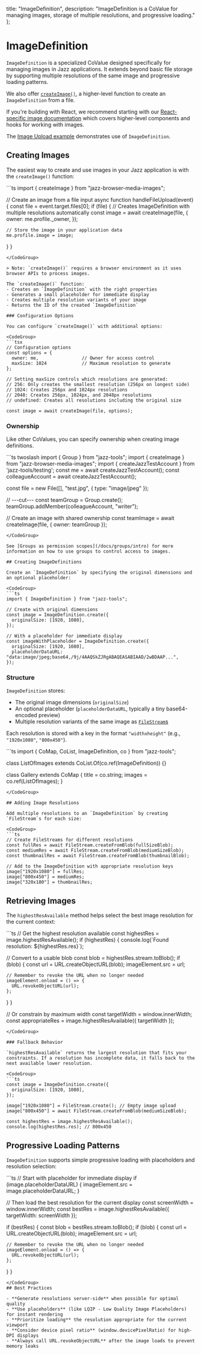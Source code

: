 
  title: "ImageDefinition",
  description: "ImageDefinition is a CoValue for managing images, storage of multiple resolutions, and progressive loading."
};

# ImageDefinition

`ImageDefinition` is a specialized CoValue designed specifically for managing images in Jazz applications. It extends beyond basic file storage by supporting multiple resolutions of the same image and progressive loading patterns.

We also offer [`createImage()`](#creating-images), a higher-level function to create an `ImageDefinition` from a file.

If you're building with React, we recommend starting with our [React-specific image documentation](/docs/react/using-covalues/imagedef) which covers higher-level components and hooks for working with images.

The [Image Upload example](https://github.com/gardencmp/jazz/tree/main/examples/image-upload) demonstrates use of `ImageDefinition`.

## Creating Images

The easiest way to create and use images in your Jazz application is with the `createImage()` function:

<CodeGroup>
```ts
import { createImage } from "jazz-browser-media-images";

// Create an image from a file input
async function handleFileUpload(event) {
  const file = event.target.files[0];
  if (file) {
    // Creates ImageDefinition with multiple resolutions automatically
    const image = await createImage(file, {
      owner: me.profile._owner,
    });
    
    // Store the image in your application data
    me.profile.image = image;
  }
}
```
</CodeGroup>

> Note: `createImage()` requires a browser environment as it uses browser APIs to process images.

The `createImage()` function:
- Creates an `ImageDefinition` with the right properties
- Generates a small placeholder for immediate display
- Creates multiple resolution variants of your image
- Returns the ID of the created `ImageDefinition`

### Configuration Options

You can configure `createImage()` with additional options:

<CodeGroup>
```tsx
// Configuration options
const options = {
  owner: me,                // Owner for access control
  maxSize: 1024             // Maximum resolution to generate
};

// Setting maxSize controls which resolutions are generated:
// 256: Only creates the smallest resolution (256px on longest side)
// 1024: Creates 256px and 1024px resolutions
// 2048: Creates 256px, 1024px, and 2048px resolutions
// undefined: Creates all resolutions including the original size

const image = await createImage(file, options);
```
</CodeGroup>

### Ownership

Like other CoValues, you can specify ownership when creating image definitions.

<CodeGroup>
```ts twoslash
import { Group } from "jazz-tools";
import { createImage } from "jazz-browser-media-images";
import { createJazzTestAccount } from 'jazz-tools/testing';
const me = await createJazzTestAccount();
const colleagueAccount = await createJazzTestAccount();

const file = new File([], "test.jpg", { type: "image/jpeg" });

// ---cut---
const teamGroup = Group.create();
teamGroup.addMember(colleagueAccount, "writer");

// Create an image with shared ownership
const teamImage = await createImage(file, { owner: teamGroup });
```
</CodeGroup>

See [Groups as permission scopes](/docs/groups/intro) for more information on how to use groups to control access to images.

## Creating ImageDefinitions

Create an `ImageDefinition` by specifying the original dimensions and an optional placeholder:

<CodeGroup>
```ts
import { ImageDefinition } from "jazz-tools";

// Create with original dimensions
const image = ImageDefinition.create({
  originalSize: [1920, 1080],
});

// With a placeholder for immediate display
const imageWithPlaceholder = ImageDefinition.create({
  originalSize: [1920, 1080],
  placeholderDataURL: "data:image/jpeg;base64,/9j/4AAQSkZJRgABAQEASABIAAD/2wBDAAP...",
});
```
</CodeGroup>

### Structure

`ImageDefinition` stores:
- The original image dimensions (`originalSize`)
- An optional placeholder (`placeholderDataURL`, typically a tiny base64-encoded preview)
- Multiple resolution variants of the same image as [`FileStream`s](./using-covalues/filestream)

Each resolution is stored with a key in the format `"widthxheight"` (e.g., `"1920x1080"`, `"800x450"`).

<CodeGroup>
```ts
import { CoMap, CoList, ImageDefinition, co } from "jazz-tools";

class ListOfImages extends CoList.Of(co.ref(ImageDefinition)) {}

class Gallery extends CoMap {
  title = co.string;
  images = co.ref(ListOfImages);
}
```
</CodeGroup>

## Adding Image Resolutions

Add multiple resolutions to an `ImageDefinition` by creating `FileStream`s for each size:

<CodeGroup>
```ts
// Create FileStreams for different resolutions
const fullRes = await FileStream.createFromBlob(fullSizeBlob);
const mediumRes = await FileStream.createFromBlob(mediumSizeBlob);
const thumbnailRes = await FileStream.createFromBlob(thumbnailBlob);

// Add to the ImageDefinition with appropriate resolution keys
image["1920x1080"] = fullRes;
image["800x450"] = mediumRes;
image["320x180"] = thumbnailRes;
```
</CodeGroup>

## Retrieving Images

The `highestResAvailable` method helps select the best image resolution for the current context:

<CodeGroup>
```ts
// Get the highest resolution available
const highestRes = image.highestResAvailable();
if (highestRes) {
  console.log(`Found resolution: ${highestRes.res}`);
  
  // Convert to a usable blob
  const blob = highestRes.stream.toBlob();
  if (blob) {
    const url = URL.createObjectURL(blob);
    imageElement.src = url;
    
    // Remember to revoke the URL when no longer needed
    imageElement.onload = () => {
      URL.revokeObjectURL(url);
    };
  }
}

// Or constrain by maximum width
const targetWidth = window.innerWidth;
const appropriateRes = image.highestResAvailable({ targetWidth });
```
</CodeGroup>

### Fallback Behavior

`highestResAvailable` returns the largest resolution that fits your constraints. If a resolution has incomplete data, it falls back to the next available lower resolution.

<CodeGroup>
```ts
const image = ImageDefinition.create({
  originalSize: [1920, 1080],
});

image["1920x1080"] = FileStream.create(); // Empty image upload
image["800x450"] = await FileStream.createFromBlob(mediumSizeBlob);

const highestRes = image.highestResAvailable();
console.log(highestRes.res); // 800x450
```
</CodeGroup>

## Progressive Loading Patterns

`ImageDefinition` supports simple progressive loading with placeholders and resolution selection:

<CodeGroup>
```ts
// Start with placeholder for immediate display
if (image.placeholderDataURL) {
  imageElement.src = image.placeholderDataURL;
}

// Then load the best resolution for the current display
const screenWidth = window.innerWidth;
const bestRes = image.highestResAvailable({ targetWidth: screenWidth });

if (bestRes) {
  const blob = bestRes.stream.toBlob();
  if (blob) {
    const url = URL.createObjectURL(blob);
    imageElement.src = url;
    
    // Remember to revoke the URL when no longer needed
    imageElement.onload = () => {
      URL.revokeObjectURL(url);
    };
  }
}
```
</CodeGroup>
## Best Practices

- **Generate resolutions server-side** when possible for optimal quality
- **Use placeholders** (like LQIP - Low Quality Image Placeholders) for instant rendering
- **Prioritize loading** the resolution appropriate for the current viewport
- **Consider device pixel ratio** (window.devicePixelRatio) for high-DPI displays
- **Always call URL.revokeObjectURL** after the image loads to prevent memory leaks

